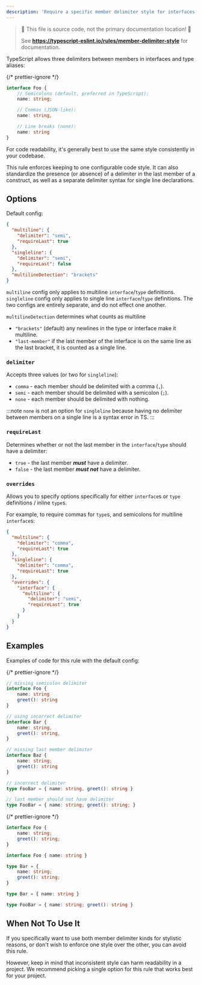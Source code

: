 ---
description: 'Require a specific member delimiter style for interfaces and type literals.'
---


> 🛑 This file is source code, not the primary documentation location! 🛑
>
> See **https://typescript-eslint.io/rules/member-delimiter-style** for documentation.

TypeScript allows three delimiters between members in interfaces and type aliases:

{/* prettier-ignore */}
```ts
interface Foo {
    // Semicolons (default, preferred in TypeScript):
    name: string;

    // Commas (JSON-like):
    name: string,

    // Line breaks (none):
    name: string
}
```

For code readability, it's generally best to use the same style consistently in your codebase.

This rule enforces keeping to one configurable code style.
It can also standardize the presence (or absence) of a delimiter in the last member of a construct, as well as a separate delimiter syntax for single line declarations.

## Options

Default config:

```json
{
  "multiline": {
    "delimiter": "semi",
    "requireLast": true
  },
  "singleline": {
    "delimiter": "semi",
    "requireLast": false
  },
  "multilineDetection": "brackets"
}
```

`multiline` config only applies to multiline `interface`/`type` definitions.
`singleline` config only applies to single line `interface`/`type` definitions.
The two configs are entirely separate, and do not effect one another.

`multilineDetection` determines what counts as multiline

- `"brackets"` (default) any newlines in the type or interface make it multiline.
- `"last-member"` if the last member of the interface is on the same line as the last bracket, it is counted as a single line.

### `delimiter`

Accepts three values (or two for `singleline`):

- `comma` - each member should be delimited with a comma (`,`).
- `semi` - each member should be delimited with a semicolon (`;`).
- `none` - each member should be delimited with nothing.

:::note
`none` is not an option for `singleline` because having no delimiter between members on a single line is a syntax error in TS.
:::

### `requireLast`

Determines whether or not the last member in the `interface`/`type` should have a delimiter:

- `true` - the last member **_must_** have a delimiter.
- `false` - the last member **_must not_** have a delimiter.

### `overrides`

Allows you to specify options specifically for either `interface`s or `type` definitions / inline `type`s.

For example, to require commas for `type`s, and semicolons for multiline `interface`s:

```json
{
  "multiline": {
    "delimiter": "comma",
    "requireLast": true
  },
  "singleline": {
    "delimiter": "comma",
    "requireLast": true
  },
  "overrides": {
    "interface": {
      "multiline": {
        "delimiter": "semi",
        "requireLast": true
      }
    }
  }
}
```

## Examples

Examples of code for this rule with the default config:

<Tabs>
<TabItem value="❌ Incorrect">

{/* prettier-ignore */}
```ts
// missing semicolon delimiter
interface Foo {
    name: string
    greet(): string
}

// using incorrect delimiter
interface Bar {
    name: string,
    greet(): string,
}

// missing last member delimiter
interface Baz {
    name: string;
    greet(): string
}

// incorrect delimiter
type FooBar = { name: string, greet(): string }

// last member should not have delimiter
type FooBar = { name: string; greet(): string; }
```

</TabItem>
<TabItem value="✅ Correct">

{/* prettier-ignore */}
```ts
interface Foo {
    name: string;
    greet(): string;
}

interface Foo { name: string }

type Bar = {
    name: string;
    greet(): string;
}

type Bar = { name: string }

type FooBar = { name: string; greet(): string }
```

</TabItem>
</Tabs>

## When Not To Use It

If you specifically want to use both member delimiter kinds for stylistic reasons, or don't wish to enforce one style over the other, you can avoid this rule.

However, keep in mind that inconsistent style can harm readability in a project.
We recommend picking a single option for this rule that works best for your project.
